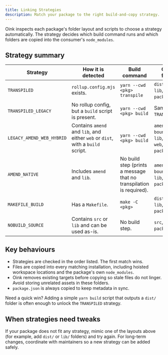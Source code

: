 ```yaml
---
title: Linking Strategies
description: Match your package to the right build-and-copy strategy.
---
```



Oink inspects each package's folder layout and scripts to choose a strategy automatically. The strategy decides which build command runs and which folders are copied into the consumer's `node_modules`.

## Strategy summary

| Strategy | How it is detected | Build command | Copied folders |
| --- | --- | --- | --- |
| `TRANSPILED` | `rollup.config.mjs` exists. | `yarn --cwd <pkg> transpile` | `dist`, `web`, `lib`, plus `package.json`. |
| `TRANSPILED_LEGACY` | No rollup config, but a `build` script is present. | `yarn --cwd <pkg> build` | Same as `TRANSPILED`. |
| `LEGACY_AMEND_WEB_HYBRID` | Contains `amend` and `lib`, and either `web` or `dist`, with a `build` script. | `yarn --cwd <pkg> build` | `amend`, `boundaries`, `lib`, `dist`, `web`, plus `package.json`. |
| `AMEND_NATIVE` | Includes `amend` and `lib`. | No build step (prints a message that no transpilation is required). | `amend`, `boundaries`, `lib`, plus `package.json`. |
| `MAKEFILE_BUILD` | Has a `Makefile`. | `make -C <pkg>` | `dist`, `web`, `lib`, plus `package.json`. |
| `NOBUILD_SOURCE` | Contains `src` or `lib` and can be used as-is. | No build step. | `src`, `lib`, plus `package.json`. |

## Key behaviours

- Strategies are checked in the order listed. The first match wins.
- Files are copied into every matching installation, including hoisted workspace locations and the package's own `node_modules`.
- Oink removes existing targets before copying so stale files do not linger. Avoid storing unrelated assets in these folders.
- <code>package.json</code> is always copied to keep metadata in sync.

<Aside type="tip">
  <p>Need a quick win? Adding a simple <code>yarn build</code> script that outputs a <code>dist/</code> folder is often enough to unlock the <code>TRANSPILED</code> strategy.</p>
</Aside>

## When strategies need tweaks

If your package does not fit any strategy, mimic one of the layouts above (for example, add <code>dist/</code> or <code>lib/</code> folders) and try again. For long-term changes, coordinate with maintainers so a new strategy can be added safely.
